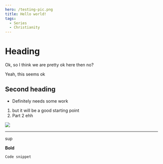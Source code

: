 ```yaml
---
hero: /testing-pic.png
title: Hello world!
tags:
  - Series
  - Christianity
---
```


# Heading

Ok, so I think we are pretty ok here then no?

Yeah, this seems ok

## Second heading

- Definitely needs some work

1. but it will be a good starting point
2. Part 2 ehh

![](/testing-pic.png)

---

sup

**Bold**

```
Code snippet
```
